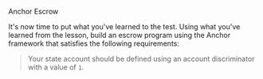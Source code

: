 
<ChallengeTitle>Anchor Escrow</ChallengeTitle>

It's now time to put what you've learned to the test. Using what you've learned from the lesson, build an escrow program using the Anchor framework that satisfies the following requirements:

> Your state account should be defined using an account discriminator with a value of `1`.

<RequirementList>
  <Requirement
    title="Challenge 1: Making an escrow offer"
    description="Your program should allow a maker to make an escrow offer. Define an instruction to do this using an instruction discriminator with value `0`."
  />

  <Requirement
    title="Challenge 2: Taking an escrow offer"
    description="Your program should allow a taker to take an escrow offer. Define an instruction to do this using an instruction discriminator value of `1`."
  />

  <Requirement
    title="Challenge 3: Canceling an escrow offer"
    description="Your program should allow the maker to cancel an escrow offer and refund the escrowed funds. Make sure your instruction is defined with an instruction discriminator value of `2`."
  />
</RequirementList>
